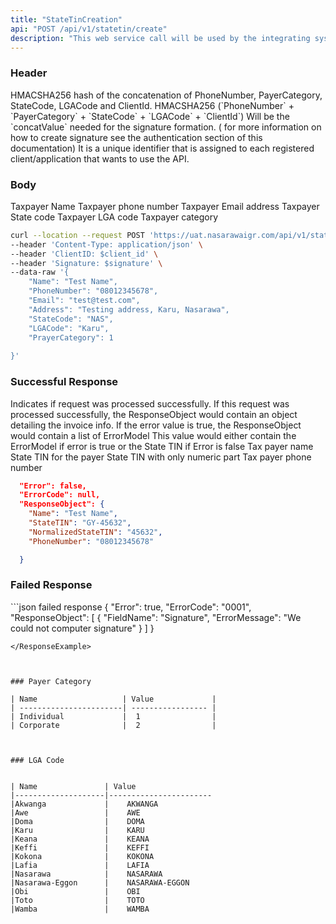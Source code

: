 ```yaml
---
title: "StateTinCreation"
api: "POST /api/v1/statetin/create"
description: "This web service call will be used by the integrating system to create a state TIN in CBS."
---
```


### Header 
<ParamField body="signature" type="string" required>
  HMACSHA256 hash of the concatenation of PhoneNumber, PayerCategory, StateCode, 
  LGACode and ClientId.
  HMACSHA256 (`PhoneNumber` + `PayerCategory` + `StateCode` + `LGACode` + `ClientId`) Will be the `concatValue` needed for the signature 
  formation. ( for more information on how to create signature see the authentication section of this documentation)
</ParamField>

<ParamField body="secret_key" type="string" required>
It is a unique identifier that is assigned to each registered client/application that wants to use the API.
</ParamField>


### Body

<ParamField body="name" type="string">
  Taxpayer Name
</ParamField>

<ParamField body="PhoneNumber" type="string">
  Taxpayer phone number
</ParamField>

<ParamField body="Email" type="string">
  Taxpayer Email
</ParamField>

<ParamField body="Address" type="string">
  address Taxpayer
</ParamField>

<ParamField body="StateCode" type="string">
  State code
</ParamField>

<ParamField body="LGACode" type="string">
 Taxpayer LGA code
</ParamField>

<ParamField body="PayerCategory" type="Integer">
 Taxpayer category
</ParamField>


<RequestExample>

```bash Example Request
curl --location --request POST 'https://uat.nasarawaigr.com/api/v1/statetin/create' \
--header 'Content-Type: application/json' \
--header 'ClientID: $client_id' \
--header 'Signature: $signature' \
--data-raw '{
    "Name": "Test Name",
    "PhoneNumber": "08012345678",
    "Email": "test@test.com",
    "Address": "Testing address, Karu, Nasarawa",
    "StateCode": "NAS", 
    "LGACode": "Karu",
    "PrayerCategory": 1
   
}'
```

</RequestExample>

 
 ### Successful Response

 <ResponseField name="Error" type="boolean" required>
  Indicates if request was processed successfully. If this request was processed successfully,
   the ResponseObject would contain an object detailing the invoice info. If the error value is true, the ResponseObject would contain a list of ErrorModel
</ResponseField>

<ResponseField name="ResponseObject" type="object">
This value would either contain the ErrorModel if error is true or the State TIN if Error is false
<Expandable title="properties">
            <ResponseField name="name" type="string">
             Tax payer name 
            </ResponseField>
            <ResponseField name="StateTIN" type="string">
            State TIN for the payer 
            </ResponseField>
             <ResponseField name="NormalizedStateTIN" type="string">
             State TIN with only numeric part 
            </ResponseField>
             <ResponseField name="PhoneNumber" type="string">
              Tax payer phone number 
            </ResponseField>
        </Expandable>

</ResponseField>

<ResponseExample>

```json successful response 
  "Error": false, 
  "ErrorCode": null, 
  "ResponseObject": {
    "Name": "Test Name", 
    "StateTIN": "GY-45632",
    "NormalizedStateTIN": "45632", 
    "PhoneNumber": "08012345678"

  }
```

</ResponseExample>

### Failed Response 

<ResponseExample>
 ```json failed response 
 {
    "Error": true, 
    "ErrorCode": "0001", 
    "ResponseObject": [
        {
           "FieldName": "Signature", 
           "ErrorMessage": "We could not computer signature"
        }
    ]
 }

 ```
</ResponseExample>



### Payer Category 

| Name                   | Value             | 
| -----------------------| ----------------- | 
| Individual             |  1                |         
| Corporate              |  2                |



### LGA Code


| Name               | Value 
|--------------------|-----------------------
|Akwanga             |    AKWANGA
|Awe                 |    AWE
|Doma                |    DOMA
|Karu                |    KARU 
|Keana               |    KEANA 
|Keffi               |    KEFFI
|Kokona              |    KOKONA
|Lafia               |    LAFIA
|Nasarawa            |    NASARAWA
|Nasarawa-Eggon      |    NASARAWA-EGGON
|Obi                 |    OBI 
|Toto                |    TOTO 
|Wamba               |    WAMBA



                          